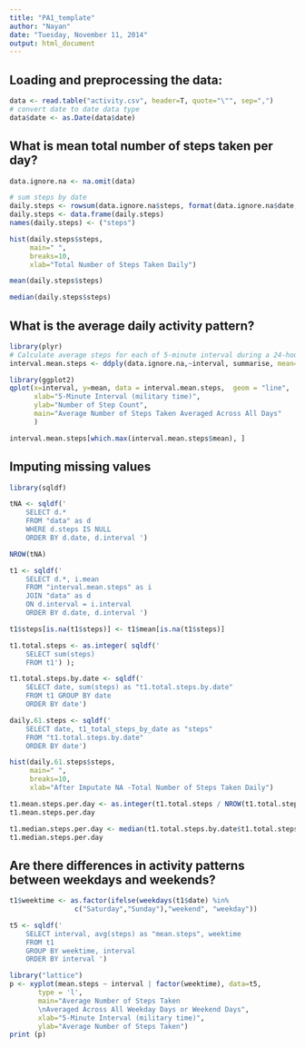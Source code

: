 ```yaml
---
title: "PA1_template"
author: "Nayan"
date: "Tuesday, November 11, 2014"
output: html_document
---
```


## Loading and preprocessing the data:
```r
data <- read.table("activity.csv", header=T, quote="\"", sep=",")
# convert date to date data type
data$date <- as.Date(data$date) 
```

## What is mean total number of steps taken per day?
```r
data.ignore.na <- na.omit(data) 

# sum steps by date
daily.steps <- rowsum(data.ignore.na$steps, format(data.ignore.na$date, '%Y-%m-%d')) 
daily.steps <- data.frame(daily.steps) 
names(daily.steps) <- ("steps") 

hist(daily.steps$steps, 
     main=" ",
     breaks=10,
     xlab="Total Number of Steps Taken Daily")

mean(daily.steps$steps)

median(daily.steps$steps) 
```

## What is the average daily activity pattern?
```r
library(plyr)
# Calculate average steps for each of 5-minute interval during a 24-hour period
interval.mean.steps <- ddply(data.ignore.na,~interval, summarise, mean=mean(steps))

library(ggplot2)
qplot(x=interval, y=mean, data = interval.mean.steps,  geom = "line",
      xlab="5-Minute Interval (military time)",
      ylab="Number of Step Count",
      main="Average Number of Steps Taken Averaged Across All Days"
      )

interval.mean.steps[which.max(interval.mean.steps$mean), ]
```

## Imputing missing values
```r
library(sqldf)

tNA <- sqldf(' 
    SELECT d.*            
    FROM "data" as d
    WHERE d.steps IS NULL 
    ORDER BY d.date, d.interval ') 

NROW(tNA) 

t1 <- sqldf('  
    SELECT d.*, i.mean
    FROM "interval.mean.steps" as i
    JOIN "data" as d
    ON d.interval = i.interval 
    ORDER BY d.date, d.interval ') 

t1$steps[is.na(t1$steps)] <- t1$mean[is.na(t1$steps)]

t1.total.steps <- as.integer( sqldf(' 
    SELECT sum(steps)  
    FROM t1') );

t1.total.steps.by.date <- sqldf(' 
    SELECT date, sum(steps) as "t1.total.steps.by.date" 
    FROM t1 GROUP BY date 
    ORDER BY date') 

daily.61.steps <- sqldf('   
    SELECT date, t1_total_steps_by_date as "steps"
    FROM "t1.total.steps.by.date"
    ORDER BY date') 

hist(daily.61.steps$steps, 
     main=" ",
     breaks=10,
     xlab="After Imputate NA -Total Number of Steps Taken Daily")

t1.mean.steps.per.day <- as.integer(t1.total.steps / NROW(t1.total.steps.by.date) )
t1.mean.steps.per.day

t1.median.steps.per.day <- median(t1.total.steps.by.date$t1.total.steps.by.date)
t1.median.steps.per.day
```

## Are there differences in activity patterns between weekdays and weekends?
```r
t1$weektime <- as.factor(ifelse(weekdays(t1$date) %in% 
                c("Saturday","Sunday"),"weekend", "weekday"))

t5 <- sqldf('   
    SELECT interval, avg(steps) as "mean.steps", weektime
    FROM t1
    GROUP BY weektime, interval
    ORDER BY interval ')

library("lattice")
p <- xyplot(mean.steps ~ interval | factor(weektime), data=t5, 
       type = 'l',
       main="Average Number of Steps Taken 
       \nAveraged Across All Weekday Days or Weekend Days",
       xlab="5-Minute Interval (military time)",
       ylab="Average Number of Steps Taken")
print (p)    
```